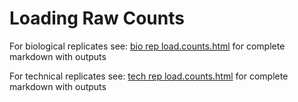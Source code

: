 # Loading Raw Counts

For biological replicates see: [bio rep load.counts.html](http://htmlpreview.github.com/?https://github.com/arfesta/Breeding-Value-Prediction/blob/master/disk6directory/analyses/step2.loadcounts/load.counts.html) for complete markdown with outputs

For technical replicates see: [tech rep load.counts.html](http://htmlpreview.github.com/?https://github.com/arfesta/Breeding-Value-Prediction/blob/master/disk6directory/analyses/step2.loadcounts/load.counts_techreps.html) for complete markdown with outputs

